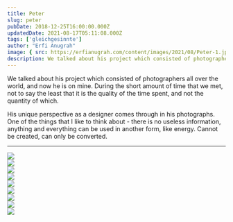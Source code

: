 ```yaml
---
title: Peter
slug: peter
pubDate: 2018-12-25T16:00:00.000Z
updatedDate: 2021-08-17T05:11:08.000Z
tags: ['gleichgesinnte']
author: "Erfi Anugrah"
image: { src: https://erfianugrah.com/content/images/2021/08/Peter-1.jpg, alt: peter-1 }
description: We talked about his project which consisted of photographers all over the world, and now he is on mine. During the short amount of time that we met, not to say the least that it is the quality of the time spent, and not the quantity of which.
---
```


We talked about his project which consisted of photographers all over the world, and now he is on mine. During the short amount of time that we met, not to say the least that it is the quality of the time spent, and not the quantity of which.

His unique perspective as a designer comes through in his photographs. One of the things that I like to think about - there is no useless information, anything and everything can be used in another form, like energy. Cannot be created, can only be converted.

---
<div class="grid grid-cols-1 sm:grid-cols-2 md:grid-cols-3 lg:grid-cols-4 gap-4">
    <div class="col-span-1">
        <a href ="https://erfianugrah.com/content/images/2021/08/Peter-1.jpg"  data-fslightbox="gallery">
            <img src="https://erfianugrah.com/content/images/2021/08/Peter-1.jpg" />
        </a>
    </div>
    <div class="col-span-1">
        <a href ="https://erfianugrah.com/content/images/2021/08/Peter-2.jpg"  data-fslightbox="gallery">
            <img src="https://erfianugrah.com/content/images/2021/08/Peter-2.jpg" />
        </a>
    </div>
    <div class="col-span-1">
        <a href ="https://erfianugrah.com/content/images/2021/08/Peter-3.jpg"  data-fslightbox="gallery">
            <img src="https://erfianugrah.com/content/images/2021/08/Peter-3.jpg" />
        </a>
    </div>
    <div class="col-span-1">
        <a href ="https://erfianugrah.com/content/images/2021/08/Peter-5.jpg"  data-fslightbox="gallery">
            <img src="https://erfianugrah.com/content/images/2021/08/Peter-5.jpg" />
        </a>
    </div>
    <div class="col-span-1">
        <a href ="https://erfianugrah.com/content/images/2021/08/Peter-9.jpg"  data-fslightbox="gallery">
            <img src="https://erfianugrah.com/content/images/2021/08/Peter-9.jpg" />
        </a>
    </div>
    <div class="col-span-1">
        <a href ="https://erfianugrah.com/content/images/2021/08/Peter-4-2.jpg"  data-fslightbox="gallery">
            <img src="https://erfianugrah.com/content/images/2021/08/Peter-4-2.jpg" />
        </a>
    </div>
    <div class="col-span-1">
        <a href ="https://erfianugrah.com/content/images/2021/08/Peter-6-1.jpg"  data-fslightbox="gallery">
            <img src="https://erfianugrah.com/content/images/2021/08/Peter-6-1.jpg" />
        </a>
    </div>
    <div class="col-span-1">
        <a href ="https://erfianugrah.com/content/images/2021/08/Peter-7-1.jpg"  data-fslightbox="gallery">
            <img src="https://erfianugrah.com/content/images/2021/08/Peter-7-1.jpg" />
        </a>
    </div>
    <div class="col-span-1">
        <a href ="https://erfianugrah.com/content/images/2021/08/Peter-8-1.jpg"  data-fslightbox="gallery">
            <img src="https://erfianugrah.com/content/images/2021/08/Peter-8-1.jpg" />
        </a>
    </div>
</div>